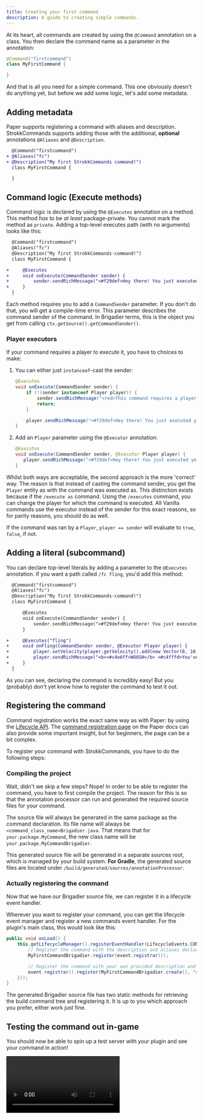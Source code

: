 ```yaml
---
title: Creating your first command
description: A guide to creating simple commands.
---
```




At its heart, all commands are created by using the `@Command` annotation on a class. You then declare the
command name as a parameter in the annotation:

```java
@Command("firstcommand")
class MyFirstCommand {

}
```

And that is all you need for a simple command. This one obviously doesn't do anything yet, but before we add some
logic, let's add some metadata.

## Adding metadata
Paper supports registering a command with aliases and description. StrokkCommands supports adding those with
the additional, **optional** annotations `@Aliases` and `@Description`.

```diff lang=java
  @Command("firstcommand")
+ @Aliases("fc")
+ @Description("My first StrokkCommands command!")
  class MyFirstCommand {

  }
```

## Command logic (Execute methods)
Command logic is declared by using the `@Executes` annotation on a method. This method *has* to be *at least*
package-private. You cannot mark the method as `private`. Adding a top-level executes path (with no arguments)
looks like this:
```diff lang=java
  @Command("firstcommand")
  @Aliases("fc")
  @Description("My first StrokkCommands-command!")
  class MyFirstCommand {

+     @Executes
+     void onExecute(CommandSender sender) {
+         sender.sendRichMessage("<#f29def>Hey there! You just executed your first command ^-^");
+     }
  }
```

Each method requires you to add a `CommandSender` parameter. If you don't do that, you will get a compile-time error.
This parameter describes the command sender of the command. In Brigadier terms, this is the object you get
from calling `ctx.getSource().getCommandSender()`.

### Player executors
If your command requires a player to execute it, you have to choices to make:
1. You can either just `instanceof`-cast the sender:

   ```java
   @Executes
   void onExecute(CommandSender sender) {
       if (!(sender instanceof Player player)) {
           sender.sendRichMessage("<red>This command requires a player!");
           return;
       }

       player.sendRichMessage("<#f29def>Hey there! You just executed your first command ^-^");
   }
   ```
2. Add an `Player` parameter using the `@Executor` annotation:

   ```java
   @Executes
   void onExecute(CommandSender sender, @Executor Player player) {
      player.sendRichMessage("<#f29def>Hey there! You just executed your first command ^-^");
   }
   ```

Whilst both ways are acceptable, the second approach is the more 'correct' way.
The reason is that instead of casting the command sender, you get the `Player` entity as with the command
was executed as. This distinction exists because if the `/execute as` command. Using the `/executes` command,
you can change the player for which the command is executed. All Vanilla commands use the executor
instead of the sender for this exact reasons, so for parity reasons, you should do as well.

If the command was ran by a `Player`, `player == sender` will evaluate to `true`, `false`, if not.

## Adding a literal (subcommand)
You can declare top-level literals by adding a parameter to the `@Executes` annotation.
If you want a path called `/fc fling`, you'd add this method:

```diff lang=java
  @Command("firstcommand")
  @Aliases("fc")
  @Description("My first StrokkCommands-command!")
  class MyFirstCommand {

      @Executes
      void onExecute(CommandSender sender) {
          sender.sendRichMessage("<#f29def>Hey there! You just executed your first command ^-^");
      }

+     @Executes("fling")
+     void onFling(CommandSender sender, @Executor Player player) {
+         player.setVelocity(player.getVelocity().add(new Vector(0, 10, 0)));
+         player.sendRichMessage("<b><#c4e6ff>WOOSH</b> <#c4fffd>You've been flung!");
+     }
  }
```

As you can see, declaring the command is incredibly easy! But you (probably) don't yet know how to register the command
to test it out.

## Registering the command
Command registration works the exact same way as with Paper: by using the [Lifecycle API](<https://docs.papermc.io/paper/dev/lifecycle/>).
The [command registration page](<https://docs.papermc.io/paper/dev/command-api/basics/registration/>) on the Paper docs
can also provide some important insight, but for beginners, the page can be a bit complex.

To register your command with StrokkCommands, you have to do the following steps:

### Compiling the project
Wait, didn't we skip a few steps? Nope! In order to be able to register the command, you have to first compile the project.
The reason for this is so that the annotation processor can run and generated the required source files for your command.

The source file will always be generated in the same package as the command declaration. Its file name will always be
`<command_class_name>Brigadier.java`. That means that for `your.package.MyCommand`, the new class name will be
`your.package.MyCommandBrigadier`.

This generated source file will be generated in a separate sources root, which is managed by your build system.
**For Gradle**, the generated source files are located under `/build/generated/sources/annotationProcessor`.

### Actually registering the command
Now that we have our Brigadier source file, we can register it in a lifecycle event handler.

Wherever you want to register your command, you can get the lifecycle event manager and register a
new commands event handler. For the plugin's main class, this would look like this:
```java title="YourPlugin.java"
public void onLoad() {
    this.getLifecycleManager().registerEventHandler(LifecycleEvents.COMMANDS.newHandler(event -> {
        // Register the command with the description and aliases declared as annotations:
        MyFirstCommandBrigadier.register(event.registrar());

        // Register the command with your own provided description and aliases:
        event.registrar().register(MyFirstCommandBrigadier.create(), "description", List.of(/* aliases */));
    }));
}
```

The generated Brigadier source file has two static methods for retrieving the build command tree and registering
it. It is up to you which approach you prefer, either work just fine.

## Testing the command out in-game
You should now be able to spin up a test server with your plugin and see your command in action!

<Video src={FirstCommandMp4} />
